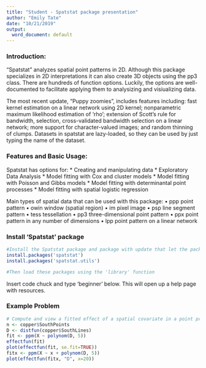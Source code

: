 ```yaml
---
title: "Student - Spatstat package presentation"
author: "Emily Tate"
date: "10/21/2019"
output:
  word_document: default
---
```


### Introduction: 
 “Spatstat” analyzes spatial point patterns in 2D.  Although this package specializes in 2D interpretations it can also create 3D objects using the pp3 class. There are hundreds of function options. Luckily, the options are well-documented to facilitate applying them to analysizing and visiualizing data.
 
 
The most recent update, “Puppy zoomies”, includes features including: fast kernel estimation on a linear network using 2D kernel; nonparametric maximum likelihood estimation of ‘rho’; extension of Scott’s rule for bandwidth, selection, cross-validated bandwidth selection on a linear network; more support for character-valued images; and random thinning of clumps. Datasets in spatstat are lazy-loaded, so they can be used by just typing the name of the dataset.

### Features and Basic Usage:
Spatstat has options for: 
* Creating and manipulating data 
* Exploratory Data Analysis 
* Model fitting with Cox and cluster models 
* Model fitting with Poisson and Gibbs models 
* Model fitting with determinantal point processes 
* Model fitting with spatial logistic regression

Main types of spatial data that can be used with this package:
•	ppp point pattern
•	owin window (spatial region)
•	im pixel image
•	psp line segment pattern
•	tess tessellation
•	pp3 three-dimensional point pattern
•	ppx point pattern in any number of dimensions
•	lpp point pattern on a linear network

### Install 'Spatstat' package
```r
#Install the Spatstat package and package with update that let the package functions run
install.packages('spatstat') 
install.packages('spatstat.utils') 

#Then load these packages using the 'library' function

```

Insert code chuck and type 'beginner' below. This will open up a help page with resources.


### Example Problem
```r
# Compute and view a fitted effect of a spatial covariate in a point process model
n <- copper$SouthPoints 
D <- distfun(copper$SouthLines)
fit <- ppm(X ~ polynom(D, 5))
effectfun(fit)
plot(effectfun(fit, se.fit=TRUE))
fitx <- ppm(X ~ x + polynom(D, 5))
plot(effectfun(fitx, "D", x=20))
```



